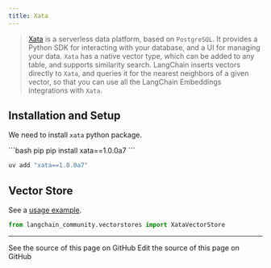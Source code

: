 ```yaml
---
title: Xata
---
```


> [Xata](https://xata.io) is a serverless data platform, based on `PostgreSQL`.
> It provides a Python SDK for interacting with your database, and a UI
> for managing your data.
> `Xata` has a native vector type, which can be added to any table, and
> supports similarity search. LangChain inserts vectors directly to `Xata`,
> and queries it for the nearest neighbors of a given vector, so that you can
> use all the LangChain Embeddings integrations with `Xata`.


## Installation and Setup


We need to install `xata` python package.

<CodeGroup>
```bash pip
pip install xata==1.0.0a7
```

```bash uv
uv add "xata==1.0.0a7"
```
</CodeGroup>

## Vector Store

See a [usage example](/oss/python/integrations/vectorstores/xata).

```python
from langchain_community.vectorstores import XataVectorStore
```

---

<CardGroup cols={2}>
  <Card title="View Source" icon="eye" href="https://github.com/langchain-ai/docs/blob/main/src/oss/python/integrations/providers/xata.mdx">
    See the source of this page on GitHub
  </Card>
  <Card title="Edit Source" icon="pen-to-square" href="https://github.com/langchain-ai/docs/edit/main/src/oss/python/integrations/providers/xata.mdx">
    Edit the source of this page on GitHub
  </Card>
</CardGroup>
